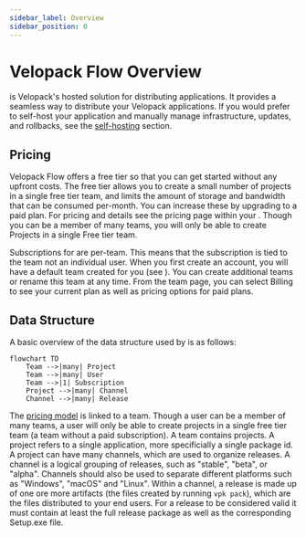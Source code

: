 ```yaml
---
sidebar_label: Overview
sidebar_position: 0
---
```


# Velopack Flow Overview
<AppliesTo all />

<FlowLink text="Flow" /> is Velopack's hosted solution for distributing applications. It provides a seamless way to distribute your Velopack applications. If you would prefer to self-host your application and manually manage infrastructure, updates, and rollbacks, see the [self-hosting](../self-hosting.mdx) section.

## Pricing
Velopack Flow offers a free tier so that you can get started without any upfront costs. The free tier allows you to create a small number of projects in a single free tier team, and limits the amount of storage and bandwidth that can be consumed per-month. You can increase these by upgrading to a paid plan. For pricing and details see the pricing page within your <FlowLink text="team" suffix="teams" />. Though you can be a member of many teams, you will only be able to create Projects in a single Free tier team.

Subscriptions for <FlowLink /> are per-team. This means that the subscription is tied to the team not an individual user. When you first create an account, you will have a default team created for you (see <FlowLink text="teams page" suffix="teams" />). You can create additional teams or rename this team at any time. From the team page, you can select Billing to see your current plan as well as pricing options for paid plans.

## Data Structure
A basic overview of the data structure used by <FlowLink /> is as follows:
```mermaid
flowchart TD
    Team -->|many| Project
    Team -->|many| User
    Team -->|1| Subscription
    Project -->|many| Channel
    Channel -->|many| Release
```

The [pricing model](#pricing) is linked to a team. Though a user can be a member of many teams, a user will only be able to create projects in a single free tier team (a team without a paid subscription). A team contains projects. A project refers to a single application, more specificially a single package id. A project can have many channels, which are used to organize releases. A channel is a logical grouping of releases, such as "stable", "beta", or "alpha". Channels should also be used to separate different platforms such as "Windows", "macOS" and "Linux". Within a channel, a release is made up of one ore more artifacts (the files created by running `vpk pack`), which are the files distributed to your end users. For a release to be considered valid it must contain at least the full release package as well as the corresponding Setup.exe file. 
